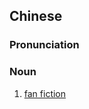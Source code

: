 {{also|同人小说}}
==Chinese==
{{zh-forms|s=同人小说}}

===Pronunciation===
{{zh-pron
|m=tóngrénxiǎoshuì
|cat=n
}}

===Noun===
{{zh-noun}}

# [[fan fiction]]